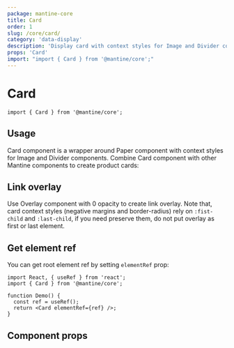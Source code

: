 ```yaml
---
package: mantine-core
title: Card
order: 1
slug: /core/card/
category: 'data-display'
description: 'Display card with context styles for Image and Divider components'
props: 'Card'
import: "import { Card } from '@mantine/core';"
---
```



# Card

<PageHeader source="mantine-core/src/Card/Card.tsx" docs="core/Card.mdx" package="@mantine/core" />

```tsx
import { Card } from '@mantine/core';
```

## Usage

Card component is a wrapper around <GatsbyLink to="/core/paper/">Paper</GatsbyLink> component
with context styles for <GatsbyLink to="/core/image/">Image</GatsbyLink> and <GatsbyLink to="/core/divider/">Divider</GatsbyLink>
components. Combine Card component with other Mantine components to create product cards:

<CardBaseDemo />

## Link overlay

Use <GatsbyLink to="/core/overlay/">Overlay</GatsbyLink> component with 0 opacity
to create link overlay. Note that, card context styles (negative margins and border-radius) rely on `:fist-child` and `:last-child`,
if you need preserve them, do not put overlay as first or last element.

<CardOverlayDemo />

## Get element ref

You can get root element ref by setting `elementRef` prop:

```tsx
import React, { useRef } from 'react';
import { Card } from '@mantine/core';

function Demo() {
  const ref = useRef();
  return <Card elementRef={ref} />;
}
```

## Component props

<PropsTable component="Card" />
